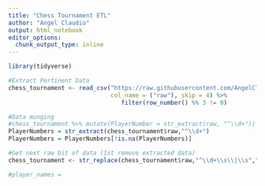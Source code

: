 ```yaml
---
title: "Chess Tournament ETL"
author: "Angel Claudio"
output: html_notebook
editor_options: 
  chunk_output_type: inline
---
```



```r
library(tidyverse)
```

```r
#Extract Pertinent Data 
chess_tournament <- read_csv("https://raw.githubusercontent.com/AngelClaudio/DataSources/master/tournamentinfo.txt",
                             col_name = ("raw"), skip = 4) %>% 
                                filter(row_number() %% 3 != 0) 

```

```r
#Data munging
#chess_tournament %>% mutate(PlayerNumber = str_extract(raw, "^\\d+"))
PlayerNumbers = str_extract(chess_tournament$raw,"^\\d+")
PlayerNumbers = PlayerNumbers[!is.na(PlayerNumbers)]

#Get next raw bit of data (1st remove extracted data)
chess_tournament <- str_replace(chess_tournament$raw,"^\\d+\\s\\|\\s","")

#player_names = 

```

```r

```

